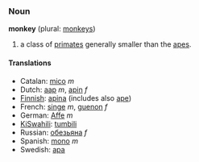 ===Noun===
'''monkey''' (plural: [[monkeys]])

#a class of [[primate]]s generally smaller than the [[ape]]s.

====Translations====
*Catalan: [[mico]] ''m''
*Dutch: [[aap]] ''m'', [[apin]] ''f''
*[[Finnish]]: [[apina]] (includes also [[ape]])
*French: [[singe]] ''m'', [[guenon]] ''f''
*German: [[Affe]] ''m''
*[[KiSwahili]]: [[tumbili]]
*Russian: [[обезьяна]] ''f''
*Spanish: [[mono]] ''m''
*Swedish: [[apa]]